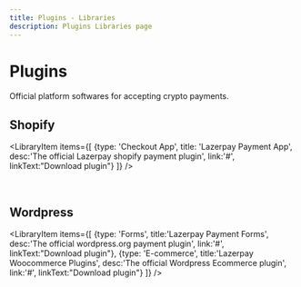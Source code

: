 ```yaml
---
title: Plugins - Libraries
description: Plugins Libraries page
---
```


# Plugins
Official platform softwares for accepting crypto payments.
<Divider className='max-w-100 mt-1 mb-8' />

## Shopify

<LibraryItem items={[
  {type: 'Checkout App', title: 'Lazerpay Payment App', desc:'The official Lazerpay shopify payment plugin', link:'#', linkText:"Download plugin"}
]} />

<br />

## Wordpress

<LibraryItem items={[
  {type: 'Forms', title:'Lazerpay Payment Forms', desc:'The official wordpress.org payment plugin', link:'#', linkText:"Download plugin"},
  {type: 'E-commerce', title:'Lazerpay Woocommerce Plugins', desc:'The official Wordpress Ecommerce plugin', link:'#', linkText:"Download plugin"}
]} />

<br />